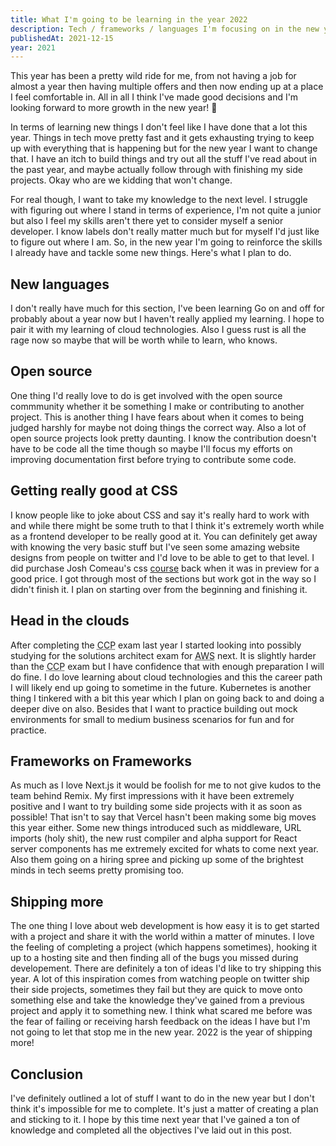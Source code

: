 ```yaml
---
title: What I'm going to be learning in the year 2022
description: Tech / frameworks / languages I'm focusing on in the new year
publishedAt: 2021-12-15
year: 2021
---
```


This year has been a pretty wild ride for me, from not having a job for almost a year then having multiple offers and then now ending up at a place I feel comfortable in. All in all I think I've made good decisions
and I'm looking forward to more growth in the new year! 🚀

In terms of learning new things I don't feel like I have done that a lot this year. Things in tech move pretty fast and it gets exhausting trying to keep up with everything that is happening
but for the new year I want to change that. I have an itch to build things and try out all the stuff I've read about in the past year, and maybe actually follow through with finishing my side projects. Okay
who are we kidding that won't change.

For real though, I want to take my knowledge to the next level. I struggle with figuring out where I stand in terms of experience, I'm not quite a junior but also I feel
my skills aren't there yet to consider myself a senior developer. I know labels don't really matter much but for myself I'd just like to figure out where I am. So, in the new year I'm going to reinforce
the skills I already have and tackle some new things. Here's what I plan to do.

## New languages

I don't really have much for this section, I've been learning Go on and off for probably about a year now but I haven't really applied my learning. I hope to pair it with my learning of cloud technologies. Also I guess rust is all the rage now so maybe that will be worth while to learn, who knows.

## Open source

One thing I'd really love to do is get involved with the open source commmunity whether it be something I make or contributing to another project. This is another thing I have fears about when it comes to being judged harshly for maybe not doing things the correct way. Also a lot of open source projects look pretty daunting.
I know the contribution doesn't have to be code all the time though so maybe I'll focus my efforts on improving documentation first before trying to contribute some code.

## Getting really good at CSS

I know people like to joke about CSS and say it's really hard to work with and while there might be some truth to that I think it's extremely worth while as a frontend developer to be really good at it. You
can definitely get away with knowing the very basic stuff but I've seen some amazing website designs from people on twitter and I'd love to be able to get to that level. I did purchase Josh Comeau's css <a href="https://css-for-js.dev/" target="_blank" rel="noopener noreferrer" aria-label="Visit CSS for JS devs, opens in a new tab">course</a> back
when it was in preview for a good price. I got through most of the sections but work got in the way so I didn't finish it. I plan on starting over from the beginning and finishing it.

## Head in the clouds

After completing the <abbr title="Certified Cloud Practitioner">CCP</abbr> exam last year I started looking into possibly studying for the solutions architect exam for <abbr title="Amazon Web Services">AWS</abbr> next. It is slightly harder than the <abbr title="Certified Cloud Practitioner">CCP</abbr> exam but I have confidence that
with enough preparation I will do fine. I do love learning about cloud technologies
and this the career path I will likely end up going to sometime in the future. Kubernetes
is another thing I tinkered with a bit this year which I plan on going back to and
doing a deeper dive on also. Besides that I want to practice building out mock environments
for small to medium business scenarios for fun and for practice.

## Frameworks on Frameworks

As much as I love Next.js it would be foolish for me to not give kudos to the team behind Remix. My first impressions with it have been extremely positive and I want to try building some side projects with
it as soon as possible! That isn't to say that Vercel hasn't been making some big moves this year either. Some new things introduced such as middleware, URL imports (holy shit), the new rust compiler and alpha support for React server components
has me extremely excited for whats to come next year. Also them going on a hiring spree and picking up some of the brightest minds in tech seems pretty promising too.

## Shipping more

The one thing I love about web development is how easy it is to get started with a project and share it with the world within a matter of minutes. I love the feeling of completing a project (which happens sometimes), hooking it up to a hosting site and then finding all of the bugs you missed during developement. There are
definitely a ton of ideas I'd like to try shipping this year. A lot of this inspiration comes from watching people on twitter ship their side projects, sometimes they fail but they are quick to move onto something else and take the knowledge they've gained from a previous project
and apply it to something new. I think what scared me before was the fear of failing or receiving harsh feedback on the ideas I have but I'm not going to let that stop me in the new year. 2022 is the year of shipping more!

## Conclusion

I've definitely outlined a lot of stuff I want to do in the new year but I don't think it's impossible for me to complete. It's just a matter of creating a plan and sticking to it. I hope by this time next year that I've gained a ton of knowledge and completed all the objectives I've laid out in this post.
